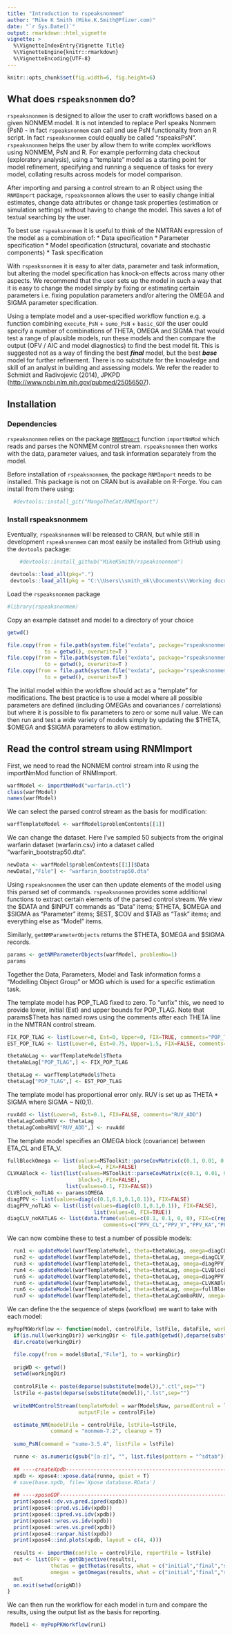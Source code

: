 ```yaml
---
title: "Introduction to rspeaksnonmem"
author: "Mike K Smith (Mike.K.Smith@Pfizer.com)"
date: "`r Sys.Date()`"
output: rmarkdown::html_vignette
vignette: >
  %\VignetteIndexEntry{Vignette Title}
  %\VignetteEngine{knitr::rmarkdown}
  %\VignetteEncoding{UTF-8}
---
```


```r
knitr::opts_chunk$set(fig.width=6, fig.height=6)
```

## What does `rspeaksnonmem` do?

`rspeaksnonmem` is designed to allow the user to craft workflows based on a given NONMEM model. It is not intended to replace Perl speaks Nonmem (PsN) - in fact `rspeaksnonmem` can call and use PsN functionality from an R script. In fact `rspeaksnonmem` could equally be called "rspeaksPsN". `rspeaksnonmem` helps the user by allow them to write complex workflows using NONMEM, PsN and R. For example performing data checkout (exploratory analysis), using a "template" model as a starting point for model refinement, specifying and running a sequence of tasks for every model, collating results across models for model comparison.

After importing and parsing a control stream to an R object using the `RNMImport` package, `rspeaksnonmem` allows the user to easily change initial estimates, change data attributes or change task properties (estimation or simulation settings) without having to change the model. This saves a lot of textual searching by the user. 

To best use `rspeaksnonmem` it is useful to think of the NMTRAN expression of the model as a combination of:
* Data specification
* Parameter specification
* Model specification (structural, covariate and stochastic components)
* Task specification
 
With `rspeaksnonmem` it is easy to alter data, parameter and task information, but altering the model specification has knock-on effects across many other aspects. We recommend that the user sets up the model in such a way that it is easy to change the model simply by fixing or estimating certain parameters i.e. fixing population parameters and/or altering the OMEGA and SIGMA parameter specification. 

Using a template model and a user-specified workflow function e.g. a function combining `execute_PsN` + `sumo_PsN` + `basic_GOF` the user could specify a number of combinations of THETA, OMEGA and SIGMA that would test a range of plausible models, run these models and then compare the output (OFV / AIC and model diagnostics) to find the best model fit. This is suggested not as a way of finding the best ***final*** model, but the best ***base*** model for further refinement. There is no substitute for the knowledge and skill of an analyst in building and assessing models. We refer the reader to Schmidt and Radivojevic (2014), JPKPD (<http://www.ncbi.nlm.nih.gov/pubmed/25056507>).

## Installation 

### Dependencies 

`rspeaksnonmem` relies on the package [`RNMImport`](https://github.com/MangoTheCat/RNMImport) function 
`importNmMod` which reads and parses the NONMEM control stream. `rspeaksnonmem` then works with
the data, parameter values, and task information separately from the model.

Before installation of `rspeaksnonmem`, the package `RNMImport` needs to be installed. This package is not on CRAN but is available on R-Forge. You can install from there using:

```r
  #devtools::install_git("MangoTheCat/RNMImport")
```

### Install rspeaksnonmem
Eventually, `rspeaksnonmem` will be released to CRAN, but while still in development `rspeaksnonmem` can most easily be installed from GitHub using the `devtools` package:

```r
    #devtools::install_github("MikeKSmith/rspeaksnonmem")
```


```r
 devtools::load_all(pkg=".")
 devtools::load_all(pkg = "C:\\Users\\smith_mk\\Documents\\Working documents\\RNMImport")
```

Load the `rspeaksnonmem` package
```r
#library(rspeaksnonmem)
```

Copy an example dataset and model to a directory of your choice

```r
getwd()

file.copy(from = file.path(system.file("exdata", package="rspeaksnonmem"),"warfarin_conc_pca.csv"),
            to = getwd(), overwrite=T )
file.copy(from = file.path(system.file("exdata", package="rspeaksnonmem"),"warfarin_bootstrap50.dta"),
            to = getwd(), overwrite=T )
file.copy(from = file.path(system.file("exdata", package="rspeaksnonmem"),"warfarin.ctl"),
            to = getwd(), overwrite=T )
```

The initial model within the workflow should act as a "template" for modifications. The best practice is to use a model where all possible parameters are defined (including OMEGAs and covariances / correlations) but where it is possible to fix parameters to zero or some null value. We can then run and test a wide variety of models simply by updating the $THETA, $OMEGA and $SIGMA parameters to allow estimation.

## Read the control stream using RNMImport 
First, we need to read the NONMEM control stream into R using the importNmMod function of RNMImport.
```r
warfModel <- importNmMod("warfarin.ctl")
class(warfModel)
names(warfModel)
```

We can select the parsed control stream as the basis for modification:
```r
warfTemplateModel <- warfModel$problemContents[[1]]
```

We can change the dataset. Here I've sampled 50 subjects from the original warfarin dataset (warfarin.csv) into a dataset called "warfarin_bootstrap50.dta".

```r
newData <- warfModel$problemContents[[1]]$Data
newData[,"File"] <- "warfarin_bootstrap50.dta"
```

Using `rspeaksnonmem` the user can then update elements of the model using this parsed set of commands. `rspeaksnonmem` provides some additional functions to extract certain elements of the parsed control stream. We view the $DATA and $INPUT commands as "Data" items; $THETA, $OMEGA and $SIGMA as "Parameter" items; $EST, $COV and $TAB as "Task" items; and everything else as "Model" items. 

Similarly, `getNMParameterObjects` returns the $THETA, $OMEGA and $SIGMA records.
```r
params <- getNMParameterObjects(warfModel, problemNo=1)
params
```

Together the Data, Parameters, Model and Task information forms a "Modelling Object Group" or MOG which is used for a specific estimation task.

The template model has POP_TLAG fixed to zero. To "unfix" this, we need to provide lower, initial (Est) and upper bounds for POP_TLAG. Note that params$Theta has named rows using the comments after each THETA line in the NMTRAN control stream.
```r
FIX_POP_TLAG <- list(Lower=0, Est=0, Upper=0, FIX=TRUE, comments="POP_TLAG")
EST_POP_TLAG <- list(Lower=0, Est=0.75, Upper=1.5, FIX=FALSE, comments="POP_TLAG")

thetaNoLag <- warfTemplateModel$Theta
thetaNoLag["POP_TLAG",] <- FIX_POP_TLAG

thetaLag <- warfTemplateModel$Theta
thetaLag["POP_TLAG",] <- EST_POP_TLAG
```

The template model has proportional error only. RUV is set up as THETA * SIGMA where SIGMA ~ N(0,1).
```r
ruvAdd <- list(Lower=0, Est=0.1, FIX=FALSE, comments="RUV_ADD")
thetaLagComboRUV <- thetaLag
thetaLagComboRUV["RUV_ADD",] <- ruvAdd
```

The template model specifies an OMEGA block (covariance) between ETA_CL and ETA_V.
```r
fullBlockOmega <- list(values=MSToolkit::parseCovMatrix(c(0.1, 0.01, 0.1, 0.01, 0.01, 0.1, 0.01, 0.01, 0.01, 0.1), nCov=4),
                       block=4, FIX=FALSE)
CLVKABlock <- list(list(values=MSToolkit::parseCovMatrix(c(0.1, 0.01, 0.1, 0.01, 0.01, 0.1), nCov=3),
                       block=3, FIX=FALSE),
                   list(values=0.1, FIX=FALSE))
CLVBlock_noTLAG <- params$OMEGA
diagPPV <- list(values=diag(c(0.1,0.1,0.1,0.1)), FIX=FALSE)
diagPPV_noTLAG <- list(list(values=diag(c(0.1,0.1,0.1)), FIX=FALSE),
                            list(values=0, FIX=TRUE))
diagCLV_noKATLAG <- list(data.frame(values=c(0.1, 0.1, 0, 0), FIX=c(rep(FALSE,2),rep(TRUE,2)),
                               comments=c("PPV_CL","PPV_V","PPV_KA","PPV_TLAG")))
```

We can now combine these to test a number of possible models:
```r
  run1 <- updateModel(warfTemplateModel, theta=thetaNoLag, omega=diagCLV_noKATLAG, data=newData, runno=1) ## First model
  run2 <- updateModel(warfTemplateModel, theta=thetaLag, omega=diagCLV_noKATLAG, data=newData,   runno=2)  ## Add POP_TLAG
  run3 <- updateModel(warfTemplateModel, theta=thetaLag, omega=diagPPV_noTLAG, data=newData,     runno=3)  ## Add PPV_KA
  run4 <- updateModel(warfTemplateModel, theta=thetaLag, omega=CLVBlock_noTLAG, data=newData,    runno=4)  ## Change to block CL, V
  run5 <- updateModel(warfTemplateModel, theta=thetaLag, omega=diagPPV, data=newData,            runno=5)  ## Add PPV_TLAG
  run6 <- updateModel(warfTemplateModel, theta=thetaLag, omega=CLVKABlock, data=newData,         runno=6)  ## Change to block CL, V, KA
  run6 <- updateModel(warfTemplateModel, theta=thetaLag, omega=fullBlockOmega, data=newData,     runno=7)  ## full block OMEGA
  run7 <- updateModel(warfTemplateModel, theta=thetaLagComboRUV, omega=fullBlockOmega, data=newData, runno=8)  ## Combined RUV model (add + prop) 
```

We can define the the sequence of steps (workflow) we want to take with each model:
```r
myPopPKWorkflow <- function(model, controlFile, lstFile, dataFile, workingDir=NULL){
  if(is.null(workingDir)) workingDir <- file.path(getwd(),deparse(substitute(model)))
  dir.create(workingDir)

  file.copy(from = model$Data[,"File"], to = workingDir)
  
  origWD <- getwd()
  setwd(workingDir)
    
  controlFile <- paste(deparse(substitute(model)),".ctl",sep="")
  lstFile <-paste(deparse(substitute(model)),".lst",sep="")
 
  writeNMControlStream(templateModel = warfModel$Raw, parsedControl = list(model),
                       outputFile = controlFile)

  estimate_NM(modelFile = controlFile, lstFile=lstFile, 
              command = "nonmem-7.2", cleanup = T)
              
  sumo_PsN(command = "sumo-3.5.4", listFile = lstFile)

  runno <- as.numeric(gsub("[a-z]", "", list.files(pattern = "^sdtab")[1]))
  
  ## ----createXpdb----------------------------------------------------------
  xpdb <- xpose4::xpose.data(runno, quiet = T)
  # save(base.xpdb, file='Xpose database.RData')
  
  ## ----xposeGOF------------------------------------------------------------
  print(xpose4::dv.vs.pred.ipred(xpdb))
  print(xpose4::pred.vs.idv(xpdb))
  print(xpose4::ipred.vs.idv(xpdb))
  print(xpose4::wres.vs.idv(xpdb))
  print(xpose4::wres.vs.pred(xpdb))
  print(xpose4::ranpar.hist(xpdb))
  print(xpose4::ind.plots(xpdb, layout = c(4, 4)))  
  
  results <- importNm(conFile = controlFile, reportFile = lstFile)
  out <- list(OFV = getObjective(results),
              thetas = getThetas(results, what = c("initial","final","stderrors")),
              omegas = getOmegas(results, what = c("initial","final","stderrors")))
  out
  on.exit(setwd(origWD))
}
```

We can then run the workflow for each model in turn and compare the results, using the output list as the basis for reporting.

```r
 Model1 <- myPopPKWorkflow(run1)
```


